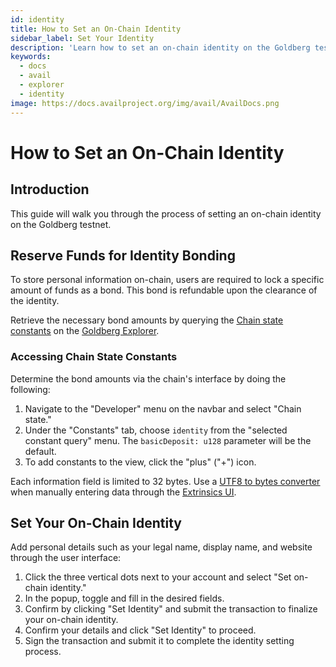 ```yaml
---
id: identity
title: How to Set an On-Chain Identity
sidebar_label: Set Your Identity
description: 'Learn how to set an on-chain identity on the Goldberg testnet.'
keywords:
  - docs
  - avail
  - explorer
  - identity
image: https://docs.availproject.org/img/avail/AvailDocs.png
---
```


# How to Set an On-Chain Identity

## Introduction

This guide will walk you through the process of setting an on-chain identity on the Goldberg testnet.

## Reserve Funds for Identity Bonding

To store personal information on-chain, users are required to lock a specific amount of funds as a bond. This bond is refundable upon the clearance of the identity.

Retrieve the necessary bond amounts by querying the [<ins>Chain state constants</ins>](https://goldberg.avail.tools/#/chainstate) on the [<ins>Goldberg Explorer</ins>](/docs/new-user-guide/explorer).

### Accessing Chain State Constants

Determine the bond amounts via the chain's interface by doing the following:

1. Navigate to the "Developer" menu on the navbar and select "Chain state."
2. Under the "Constants" tab, choose `identity` from the "selected constant query" menu. The `basicDeposit: u128` parameter will be the default.
3. To add constants to the view, click the "plus" ("+") icon.

Each information field is limited to 32 bytes. Use a [<ins>UTF8 to bytes converter</ins>](https://onlinetools.com/utf8/convert-utf8-to-bytes) when manually entering data through the [<ins>Extrinsics UI</ins>](https://goldberg.avail.tools/#/extrinsics).

## Set Your On-Chain Identity

Add personal details such as your legal name, display name, and website through the user interface:

1. Click the three vertical dots next to your account and select "Set on-chain identity."
2. In the popup, toggle and fill in the desired fields.
3. Confirm by clicking "Set Identity" and submit the transaction to finalize your on-chain identity.
4. Confirm your details and click "Set Identity" to proceed.
5. Sign the transaction and submit it to complete the identity setting process.
